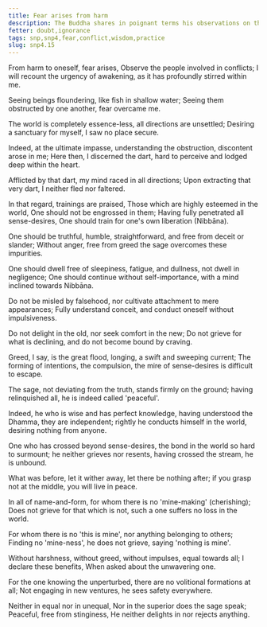 ```yaml
---
title: Fear arises from harm
description: The Buddha shares in poignant terms his observations on the agitation all beings experience which led to his urgency to awaken. He then shares on the path to awakening and describes the dwelling of an awakened being.
fetter: doubt,ignorance
tags: snp,snp4,fear,conflict,wisdom,practice
slug: snp4.15
---
```


From harm to oneself, fear arises,
Observe the people involved in conflicts;
I will recount the urgency of awakening,
as it has profoundly stirred within me.

Seeing beings floundering,
like fish in shallow water;
Seeing them obstructed by one another,
fear overcame me.

The world is completely essence-less,
all directions are unsettled;
Desiring a sanctuary for myself,
I saw no place secure.

Indeed, at the ultimate impasse,
understanding the obstruction, discontent arose in me;
Here then, I discerned the dart,
hard to perceive and lodged deep within the heart.

Afflicted by that dart,
my mind raced in all directions;
Upon extracting that very dart,
I neither fled nor faltered.

In that regard, trainings are praised,
Those which are highly esteemed in the world,
One should not be engrossed in them;
Having fully penetrated all sense-desires,
One should train for one's own liberation (Nibbāna).

One should be truthful, humble,
straightforward, and free from deceit or slander;
Without anger, free from greed
the sage overcomes these impurities.

One should dwell free of sleepiness, fatigue, and dullness,
not dwell in negligence;
One should continue without self-importance,
with a mind inclined towards Nibbāna.

Do not be misled by falsehood,
nor cultivate attachment to mere appearances;
Fully understand conceit,
and conduct oneself without impulsiveness.

Do not delight in the old,
nor seek comfort in the new;
Do not grieve for what is declining,
and do not become bound by craving.

Greed, I say, is the great flood,
longing, a swift and sweeping current;
The forming of intentions, the compulsion,
the mire of sense-desires is difficult to escape.

The sage, not deviating from the truth,
stands firmly on the ground;
having relinquished all,
he is indeed called 'peaceful'.

Indeed, he who is wise and has perfect knowledge,
having understood the Dhamma, they are independent;
rightly he conducts himself in the world,
desiring nothing from anyone.

One who has crossed beyond sense-desires,
the bond in the world so hard to surmount;
he neither grieves nor resents,
having crossed the stream, he is unbound.

What was before, let it wither away,
let there be nothing after;
if you grasp not at the middle,
you will live in peace.

In all of name-and-form,
for whom there is no 'mine-making' (cherishing);
Does not grieve for that which is not,
such a one suffers no loss in the world.

For whom there is no 'this is mine',
nor anything belonging to others;
Finding no 'mine-ness',
he does not grieve, saying 'nothing is mine'.

Without harshness, without greed,
without impulses, equal towards all;
I declare these benefits,
When asked about the unwavering one.

For the one knowing the unperturbed,
there are no volitional formations at all;
Not engaging in new ventures,
he sees safety everywhere.

Neither in equal nor in unequal,
Nor in the superior does the sage speak;
Peaceful, free from stinginess,
He neither delights in nor rejects anything.